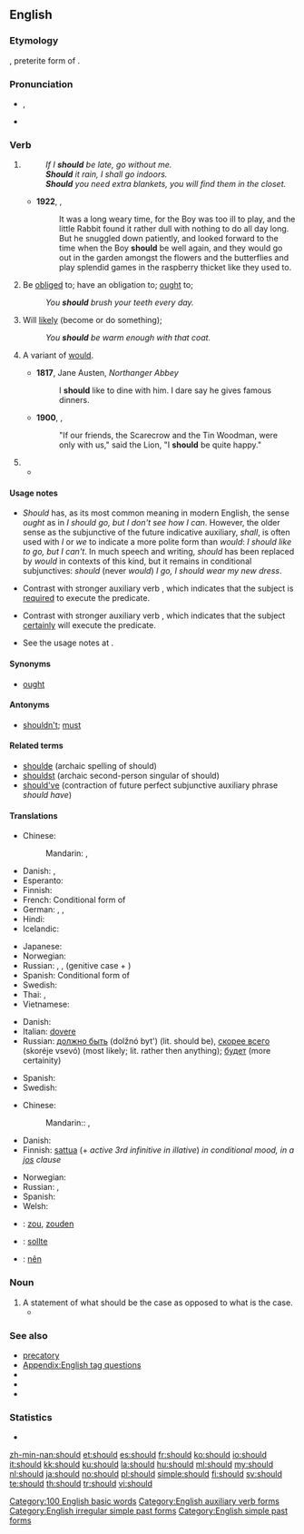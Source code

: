 ==English==

===Etymology===
{{etyl|ang}} {{term|sceolde|lang=ang||}}, preterite form of {{term|sculan||lang=ang|owe", "be obliged}}.

===Pronunciation===
* {{IPA|/ʃʊd/}}, {{SAMPA|/SUd/}}
* {{audio|en-us-should.ogg|Audio (US)}}
*: {{rhymes|ʊd}}

===Verb===
{{infl|en|defective verb|simple past of|shall}}

# {{auxiliary}} {{non-gloss definition|Used to form the future tense of the [[subjunctive mood|subjunctive]] mood, usually in the first person.}}
#: ''If I '''should''' be late, go without me.''
#: '''''Should''' it rain, I shall go indoors.''
#: '''''Should''' you need extra blankets, you will find them in the closet.''
#* '''1922''', {{w|Margery Williams}}, ''{{w|The Velveteen Rabbit}}''
#*: It was a long weary time, for the Boy was too ill to play, and the little Rabbit found it rather dull with nothing to do all day long. But he snuggled down patiently, and looked forward to the time when the Boy '''should''' be well again, and they would go out in the garden amongst the flowers and the butterflies and play splendid games in the raspberry thicket like they used to. 
# {{auxiliary}} Be [[obliged]] to; have an obligation to; [[ought]] to; {{non-gloss definition|indicates that the [[subject]] of the sentence has some [[obligation]] to execute the sentence [[predicate]].}}
#: ''You '''should''' brush your teeth every day.''
# {{auxiliary}} Will [[likely]] (become or do something); {{non-gloss definition|indicates that the [[subject]] of the sentence is [[likely]] to execute the sentence [[predicate]].}}
#: ''You '''should''' be warm enough with that coat.''
# {{context|modern}} A variant of [[would]].
#* '''1817''', Jane Austen, ''Northanger Abbey‎''
#*: I '''should''' like to dine with him. I dare say he gives famous dinners.
#* '''1900''', {{w|L. Frank Baum}}, {{w|The Wonderful Wizard of Oz}}
#*:"If our friends, the Scarecrow and the Tin Woodman, were only with us," said the Lion, "I '''should''' be quite happy."
# {{rfdef|lang=en}}
#* {{quote-news
|year=2011
|date=April 15
|author=Saj Chowdhury
|title=Norwich 2 - 1 Nott'm Forest
|work=BBC Sport
|url=http://news.bbc.co.uk/sport2/hi/football/13009332.stm
|page=
|passage=Forest '''should''' have equalised before half-time but David McGoldrick scuffed his volley as he attempted to convert McGugan's floated free-kick}}

====Usage notes====
* ''Should'' has, as its most common meaning in modern English, the sense ''ought'' as in ''I should go, but I don't see how I can''. However, the older sense as the subjunctive of the future indicative auxiliary, ''shall'', is often used with ''I'' or ''we'' to indicate a more polite form than ''would'': ''I should like to go, but I can't''. In much speech and writing, ''should'' has been replaced by ''would'' in contexts of this kind, but it remains in conditional subjunctives: ''should'' (never ''would'') ''I go, I should wear my new dress''.

* {{sense|obligation}} Contrast with stronger auxiliary verb {{term|must}}, which indicates that the subject is [[require]]d to execute the predicate.
* {{sense|likely}} Contrast with stronger auxiliary verb {{term|must}}, which indicates that the subject [[certainly]] will execute the predicate.
* See the usage notes at {{term|shall}}.

====Synonyms====
* {{sense|obligation}} [[ought]]

====Antonyms====
* {{sense|obligation}} [[shouldn't]]; [[must]]

====Related terms====
* [[shoulde]] (archaic spelling of should)
* [[shouldst]] (archaic second-person singular of should)
* [[should've]] (contraction of future perfect subjunctive auxiliary phrase ''should have'')

====Translations====
{{trans-top|The speaker intends for the subject to execute the sentence predicate}}
* Chinese:
*: Mandarin: {{t-|cmn|應該|sc=Hani}}, {{t-|cmn|应该|tr=yīnggāi|sc=Hani}}
* Danish: {{t+|da|skulle}}, {{t+|da|burde}}
* Esperanto: {{t-|eo|devi|xs=Esperanto}}
* Finnish: {{t-|fi|pitäisi}}
* French: Conditional form of {{t+|fr|devoir}}
* German: {{t+|de|sollen}}, {{t+|de|sollte}}, {{t-|de|müsste}}
* Hindi: {{t|hi|चाहिए|tr=cāhiē|xs=Hindi}}
* Icelandic: {{t+|is|eiga að}}
{{trans-mid}}
* Japanese: {{t-|ja|べき|alt=...べきである|tr=...beki dearu}}
* Norwegian: {{t+|no|burde}}
* Russian: {{t+|ru|должен|tr=dólžen}}, {{t|ru|обязан|tr=objázan}}, (genitive case + ) {{t|ru|следует|tr=slédujet}}
* Spanish: Conditional form of {{t+|es|deber}}
* Swedish: {{t+|sv|böra}}
* Thai: {{t|th|ควร|tr=kuan}}, {{t|th|ควรจะ|tr=kuan jà}}
* Vietnamese: {{t+|vi|nên|xs=Vietnamese}}
{{trans-bottom}}

{{trans-top|The subject of the sentence is likely to execute the sentence predicate}}
* Danish: {{t+|da|skulle}}
* Italian: [[dovere]] 
* Russian: [[должно быть]] (dolžnó byt') (lit. should be), [[скорее всего]] (skoréje vsevó) (most likely; lit. rather then anything); [[быть|будет]] (more certainity)
{{trans-mid}}
* Spanish: {{t+|es|deber}}
* Swedish: {{t+|sv|böra}}
{{trans-bottom}}

{{trans-top|If; in case of}}
* Chinese:
*: Mandarin:: {{t-|cmn|如果|tr=rúguǒ|sc=Hani}}, {{t-|cmn|倘若|tr=tǎngruò|sc=Hani}}
* Danish: {{t+|da|skulle}}
* Finnish: [[sattua]] (+ ''active 3rd infinitive in illative'') ''in conditional mood, in a [[jos]] clause''
{{trans-mid}}
* Norwegian: {{t+|no|skulle}}
* Russian: {{t+|ru|если|tr=jésli}}, {{t-|ru|ежели|tr=jéželi}} {{qualifier|archaic}}
* Spanish: {{t+|es|si}}
* Welsh: {{t-|cy|os|xs=Welsh}}
{{trans-bottom}}

{{checktrans-top}}
* {{ttbc|nl}}: [[zou]], [[zouden]]
* {{ttbc|de}}: [[sollte]]
{{trans-mid}}
* {{ttbc|vi}}: [[nên]]
{{trans-bottom}}

===Noun===
{{en-noun}}

# A statement of what should be the case as opposed to what is the case.
#* {{quote-book|year=2003|title=Overcoming Resistance in Cognitive Therapy|author=Robert L. Leahy
|passage=However, we can address maladaptive '''shoulds''' by examining the differences between prior events, causes, proximate causes, and moral responsibility.
|url=http://books.google.com/books?id=NShtFzMDJckC&lpg=PA139&dq=%22shoulds%22&pg=PA159#v=onepage&q=%22shoulds%22&f=false}}

===See also===
* [[precatory]]
* [[Appendix:English tag questions]]
* {{pedia|Auxiliary verb}}
* {{pedia|Modal verb}}
* {{pedia|Shall and will}}

===Statistics===
* {{rank|now|then|a|80|should|can|made|did}}

[[Category:100 English basic words]]
[[Category:English auxiliary verb forms]]
[[Category:English irregular simple past forms]]
[[Category:English simple past forms]]

[[zh-min-nan:should]]
[[et:should]]
[[es:should]]
[[fr:should]]
[[ko:should]]
[[io:should]]
[[it:should]]
[[kk:should]]
[[ku:should]]
[[la:should]]
[[hu:should]]
[[ml:should]]
[[my:should]]
[[nl:should]]
[[ja:should]]
[[no:should]]
[[pl:should]]
[[simple:should]]
[[fi:should]]
[[sv:should]]
[[te:should]]
[[th:should]]
[[tr:should]]
[[vi:should]]